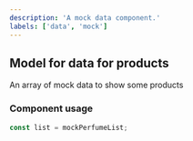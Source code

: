 ```yaml
---
description: 'A mock data component.'
labels: ['data', 'mock']
---
```



## Model for data for products

An array of mock data to show some products

### Component usage

```js
const list = mockPerfumeList;
```
